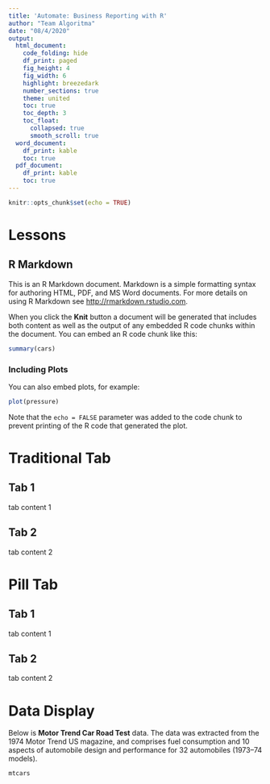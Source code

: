 ```yaml
---
title: 'Automate: Business Reporting with R'
author: "Team Algoritma"
date: "08/4/2020"
output:
  html_document:
    code_folding: hide
    df_print: paged
    fig_height: 4
    fig_width: 6
    highlight: breezedark
    number_sections: true
    theme: united
    toc: true
    toc_depth: 3
    toc_float:
      collapsed: true
      smooth_scroll: true
  word_document:
    df_print: kable
    toc: true
  pdf_document:
    df_print: kable
    toc: true
---
```


```r
knitr::opts_chunk$set(echo = TRUE)
```

# Lessons

## R Markdown

This is an R Markdown document. Markdown is a simple formatting syntax for authoring HTML, PDF, and MS Word documents. For more details on using R Markdown see <http://rmarkdown.rstudio.com>.

When you click the **Knit** button a document will be generated that includes both content as well as the output of any embedded R code chunks within the document. You can embed an R code chunk like this:

```r
summary(cars)
```

### Including Plots

You can also embed plots, for example:

```r
plot(pressure)
```

Note that the `echo = FALSE` parameter was added to the code chunk to prevent printing of the R code that generated the plot.

# Traditional Tab {.tabset}

## Tab 1

tab content 1

## Tab 2

tab content 2

# Pill Tab {.tabset .tabset-fade .tabset-pills}

## Tab 1

tab content 1

## Tab 2

tab content 2

# Data Display

Below is **Motor Trend Car Road Test** data. The data was extracted from the 1974 Motor Trend US magazine, and comprises fuel consumption and 10 aspects of automobile design and performance for 32 automobiles (1973–74 models).

```r
mtcars
```






